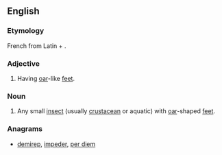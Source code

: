 ==English==

===Etymology===
French {{m|fr|rémipède}} from Latin {{m|la|rēmi||oar}} + {{m|la|pedem|ped(em)|foot}}.

===Adjective===
{{en-adj}}

# {{label|en|zoology}} Having [[oar]]-like [[feet]].

===Noun===
{{en-noun}}

# {{label|en|zoology}} Any small [[insect]] (usually [[crustacean]] or aquatic) with [[oar]]-shaped [[feet]].

===Anagrams===
* [[demirep#English|demirep]], [[impeder#English|impeder]], [[per diem#English|per diem]]